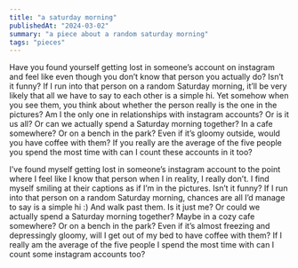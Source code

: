 ```yaml
---
title: "a saturday morning"
publishedAt: "2024-03-02"
summary: "a piece about a random saturday morning"
tags: "pieces"
---
```


Have you found yourself getting lost in someone’s account on instagram and feel like even though you don’t know that person you actually do? Isn’t it funny? If I run into that person on a random Saturday morning, it’ll be very likely that all we have to say to each other is a simple hi. Yet somehow when you see them, you think about whether the person really is the one in the pictures? Am I the only one in relationships with instagram accounts? Or is it us all? Or can we actually spend a Saturday morning together? In a cafe somewhere? Or on a bench in the park? Even if it’s gloomy outside, would you have coffee with them? If you really are the average of the five people you spend the most time with can I count these accounts in it too? 

I’ve found myself getting lost in someone’s instagram account to the point where I feel like I know that person when I in reality, I really don’t. I find myself smiling at their captions as if I’m in the pictures. Isn’t it funny? If I run into that person on a random Saturday morning, chances are all I’d manage to say is a simple hi :) And walk past them. Is it just me? Or could we actually spend a Saturday morning together? Maybe in a cozy cafe somewhere? Or on a bench in the park? Even if it’s almost freezing and depressingly gloomy, will I get out of my bed to have coffee with them?  If I really am the average of the five people I spend the most time with can I count some instagram accounts too? 